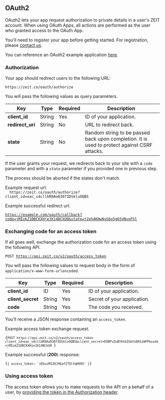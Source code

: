 
## OAuth2

OAuth2 lets your app request authorization to private details in a user's ZEIT account.
When using OAuth Apps, all actions are performed as the user who granted access to the OAuth App.

You'll need to register your app before getting started. For registration, please [contact us](mailto:team@zeit.co).

You can reference an OAuth2 example application [here](https://github.com/zeit/zeit-oauth2-example).

### Authorization

Your app should redirect users to the following URL:

```
https://zeit.co/oauth/authorize
```

You will pass the following values as query parameters.

<!-- prettier-ignore -->
| Key | <HelpLink href="#api-basics/types" hasIcon>Type</HelpLink> | Required | Description |
| -- | -- | -- | -- |
| **client_id** | <HelpLink href="#api-basics/types">String</HelpLink> | Yes | ID of your application. |
| **redirect_uri** | <HelpLink href="#api-basics/types">String</HelpLink> | No | URL to redirect back. |
| **state** | <HelpLink href="#api-basics/types">String</HelpLink> | No | Random string to be passed back upon completion. It is used to protect against CSRF attacks. |

If the user grants your request, we redirects back to your site with a `code` parameter and with a `state` parameter if you provided one in previous step.

The process should be aborted if the states don't match.

<Example>
  <span>Example request url:</span>

<Code>
  https://zeit.co/oauth/authorize?client_id=oac_s4cllbR9Ao8307IDSkluOQBS
</Code>

Example successful redirect url:

  <Code>https://example.com/oauth/callback?code=jMIukZ1DBCKXHje3X14BCkU0&state=t2eh4KHwNyGbo5g65VNvoFhl</Code>
</Example>

### Exchanging code for an access token

If all goes well, exchange the authorization code for an access token using the following API.

<Code>POST https://api.zeit.co/v2/oauth/access_token</Code>

You will pass the following values to request body in the form of `application/x-www-form-urlencoded`.

<!-- prettier-ignore -->
| Key | <HelpLink href="#api-basics/types" hasIcon>Type</HelpLink> | Required | Description |
| -- | -- | -- | -- |
| **client_id** | <HelpLink href="#api-basics/types">ID</HelpLink> | Yes | ID of your application. |
| **client_secret** | <HelpLink href="#api-basics/types">String</HelpLink> | Yes | Secret of your application. |
| **code** | <HelpLink href="#api-basics/types">String</HelpLink> | Yes | The code you received. |

You'll receive a JSON response containing an `access_token`.

<Example>
  <span>Example access token exchange request.</span>

<Code>{`POST https://api.zeit.co/v2/oauth/access_token
client_id=oac_s4cllbR9Ao8307IDSkluOQBS&client_secret=EOBPvZuBYAtb3SbYo8H1iWFP&code=jMIukZ1DBCKXHje3X14BCkU0
`}</Code>

Example successful (**200**) response:

<Code>{`{
  access_token: 'xEbuzM1ZAJ46afITQlYqH605'
}`}</Code>
</Example>

### Using access token

The access token allows you to make requests to the API on a behalf of a user,
by [providing the token in the Authorization header](#api-basics/authentication).
